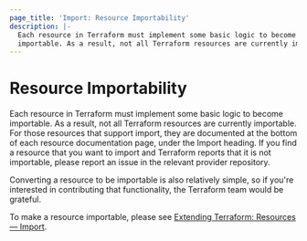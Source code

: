 ```yaml
---
page_title: 'Import: Resource Importability'
description: |-
  Each resource in Terraform must implement some basic logic to become
  importable. As a result, not all Terraform resources are currently importable.
---
```


# Resource Importability

Each resource in Terraform must implement some basic logic to become
importable. As a result, not all Terraform resources are currently importable.
For those resources that support import, they are documented at the bottom of
each resource documentation page, under the Import heading. If you find a
resource that you want to import and Terraform reports that it is not
importable, please report an issue in the relevant provider repository.

Converting a resource to be importable is also relatively simple, so if
you're interested in contributing that functionality, the Terraform team
would be grateful.

To make a resource importable, please see
[Extending Terraform: Resources — Import](/plugin/sdkv2/resources/import).
